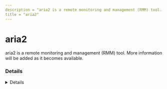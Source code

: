 ```yaml
---
description = "aria2 is a remote monitoring and management (RMM) tool. More information will be added as it becomes available."
title = "aria2"
---
```




# aria2

aria2 is a remote monitoring and management (RMM) tool. More information will be added as it becomes available.

### Details
<Details author={""}
         category={""}
         created={""}
         website={""}
         lastModified={""}
         privileges={""}
         free={ "" }
         verification={""}
/>

#### Installation Paths
<Card code={ ["C:\\ProgramData\\CentraStage\\AEMAgent\\*", "*ProgramData\\CentraStage\\AEMAgent\\*", "*\\Steinberg\\Download Assistant\\3rd Party\\optional\\aria2\\*", "*\\aria2c.exe"] }/>





### Forensic Artifacts








### Detections
- Detects potential processes activity of aria2 RMM tool
  - [Sigma Rule](https://github.com/magicsword-io/LOLRMM/blob/main/detections/sigma/aria2_processes_sigma.yml)


